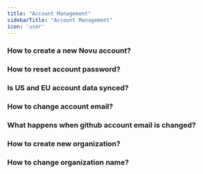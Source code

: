 ```yaml
---
title: "Account Management"
sidebarTitle: "Account Management"
icon: 'user'
---
```



### How to create a new Novu account?

### How to reset account password?

### Is US and EU account data synced?

### How to change account email?

### What happens when github account email is changed?

### How to create new organization?

### How to change organization name?